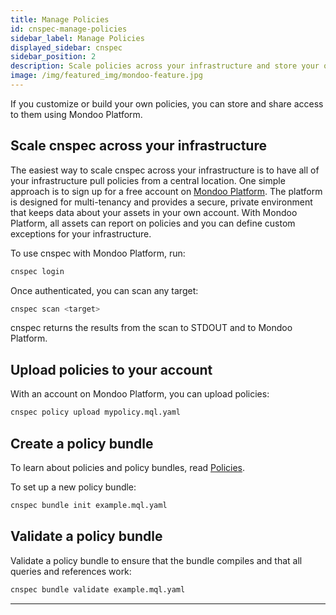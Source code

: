 ```yaml
---
title: Manage Policies
id: cnspec-manage-policies
sidebar_label: Manage Policies
displayed_sidebar: cnspec
sidebar_position: 2
description: Scale policies across your infrastructure and store your own policies
image: /img/featured_img/mondoo-feature.jpg
---
```


If you customize or build your own policies, you can store and share access to them using Mondoo Platform.

## Scale cnspec across your infrastructure

The easiest way to scale cnspec across your infrastructure is to have all of your infrastructure pull policies from a central location. One simple approach is to sign up for a free account on [Mondoo Platform](/platform/start/plat-what-is/). The platform is designed for multi-tenancy and provides a secure, private environment that keeps data about your assets in your own account. With Mondoo Platform, all assets can report on policies and you can define custom exceptions for your infrastructure.

To use cnspec with Mondoo Platform, run:

```bash
cnspec login
```

Once authenticated, you can scan any target:

```bash
cnspec scan <target>
```

cnspec returns the results from the scan to STDOUT and to Mondoo Platform.

## Upload policies to your account

With an account on Mondoo Platform, you can upload policies:

```bash
cnspec policy upload mypolicy.mql.yaml
```

## Create a policy bundle

To learn about policies and policy bundles, read [Policies](/cnspec/cnspec-policies/).

To set up a new policy bundle:

```bash
cnspec bundle init example.mql.yaml
```

## Validate a policy bundle

Validate a policy bundle to ensure that the bundle compiles and that all queries and references work:

```bash
cnspec bundle validate example.mql.yaml
```

---
